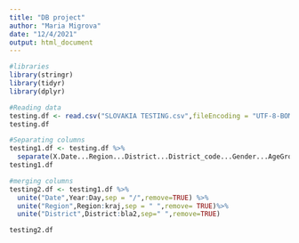 ---
title: "DB project"
author: "Maria Migrova"
date: "12/4/2021"
output: html_document
---


```{r}
#libraries
library(stringr)
library(tidyr)
library(dplyr)

```

```{r}
#Reading data
testing.df <- read.csv("SLOVAKIA TESTING.csv",fileEncoding = "UTF-8-BOM")
testing.df

```

```{r}
#Separating columns
testing1.df <- testing.df %>%
  separate(X.Date...Region...District...District_code...Gender...AgeGroup...PCR_Pos...PCR_Neg...PCR_Total.,c("Year","Month","Day","Region","kraj","District","bla","bla2","DistrictCode","Gender","AgeGroup","PCRPos","PCRNeg","PCRTotal"))
testing1.df

```

```{r}
#merging columns
testing2.df <- testing1.df %>%
  unite("Date",Year:Day,sep = "/",remove=TRUE) %>%
  unite("Region",Region:kraj,sep = " ",remove= TRUE)%>%
  unite("District",District:bla2,sep=" ",remove=TRUE)

testing2.df

```
